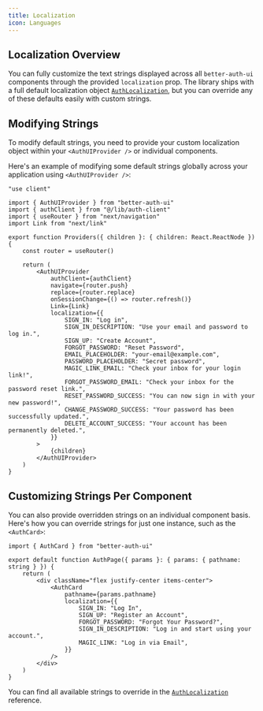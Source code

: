 ```yaml
---
title: Localization
icon: Languages
---
```


## Localization Overview

You can fully customize the text strings displayed across all `better-auth-ui` components through the provided `localization` prop. The library ships with a full default localization object [`AuthLocalization`](/api-reference/auth-localization), but you can override any of these defaults easily with custom strings.

## Modifying Strings

To modify default strings, you need to provide your custom localization object within your `<AuthUIProvider />` or individual components.

Here's an example of modifying some default strings globally across your application using `<AuthUIProvider />`:

```tsx title="app/providers.tsx"
"use client"

import { AuthUIProvider } from "better-auth-ui"
import { authClient } from "@/lib/auth-client"
import { useRouter } from "next/navigation"
import Link from "next/link"

export function Providers({ children }: { children: React.ReactNode }) {
    const router = useRouter()

    return (
        <AuthUIProvider
            authClient={authClient}
            navigate={router.push}
            replace={router.replace}
            onSessionChange={() => router.refresh()}
            Link={Link}
            localization={{
                SIGN_IN: "Log in",
                SIGN_IN_DESCRIPTION: "Use your email and password to log in.",
                SIGN_UP: "Create Account",
                FORGOT_PASSWORD: "Reset Password",
                EMAIL_PLACEHOLDER: "your-email@example.com",
                PASSWORD_PLACEHOLDER: "Secret password",
                MAGIC_LINK_EMAIL: "Check your inbox for your login link!",
                FORGOT_PASSWORD_EMAIL: "Check your inbox for the password reset link.",
                RESET_PASSWORD_SUCCESS: "You can now sign in with your new password!",
                CHANGE_PASSWORD_SUCCESS: "Your password has been successfully updated.",
                DELETE_ACCOUNT_SUCCESS: "Your account has been permanently deleted.",
            }}
        >
            {children}
        </AuthUIProvider>
    )
}
```

## Customizing Strings Per Component

You can also provide overridden strings on an individual component basis. Here's how you can override strings for just one instance, such as the `<AuthCard>`:

```tsx
import { AuthCard } from "better-auth-ui"

export default function AuthPage({ params }: { params: { pathname: string } }) {
    return (
        <div className="flex justify-center items-center">
            <AuthCard
                pathname={params.pathname}
                localization={{
                    SIGN_IN: "Log In",
                    SIGN_UP: "Register an Account",
                    FORGOT_PASSWORD: "Forgot Your Password?",
                    SIGN_IN_DESCRIPTION: "Log in and start using your account.",
                    MAGIC_LINK: "Log in via Email",
                }}
            />
        </div>
    )
}
```

You can find all available strings to override in the [`AuthLocalization`](/api-reference/auth-localization) reference.